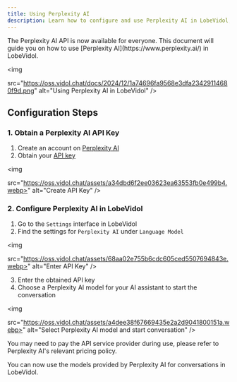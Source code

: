 ```yaml
---
title: Using Perplexity AI
description: Learn how to configure and use Perplexity AI in LobeVidol, obtain an API key, and select the appropriate language model to start a conversation.
---
```


<Note>
  The Perplexity AI API is now available for everyone. This document will guide you on how to use [Perplexity AI](https://www.perplexity.ai/) in LobeVidol.
</Note>

<img

src="https://oss.vidol.chat/docs/2024/12/1a74696fa9568e3dfa23429114680f9d.png"
alt="Using Perplexity AI in LobeVidol"
/>

## Configuration Steps

### 1. Obtain a Perplexity AI API Key

1. Create an account on [Perplexity AI](https://www.perplexity.ai/)
2. Obtain your [API key](https://www.perplexity.ai/settings/api)

<img

src="https://oss.vidol.chat/assets/a34dbd6f2ee03623ea63553fb0e499b4.webp>"
alt="Create API Key"
/>

### 2. Configure Perplexity AI in LobeVidol

1. Go to the `Settings` interface in LobeVidol
2. Find the settings for `Perplexity AI` under `Language Model`

<img

src="https://oss.vidol.chat/assets/68aa02e755b6cdc605ced5507694843e.webp>"
alt="Enter API Key"
/>

3. Enter the obtained API key
4. Choose a Perplexity AI model for your AI assistant to start the conversation

<img

src="https://oss.vidol.chat/assets/a4dee38f67669435e2a2d9041800151a.webp>"
alt="Select Perplexity AI model and start conversation"
/>

<Warning>
  You may need to pay the API service provider during use, please refer to Perplexity AI's relevant pricing policy.
</Warning>

You can now use the models provided by Perplexity AI for conversations in LobeVidol.


